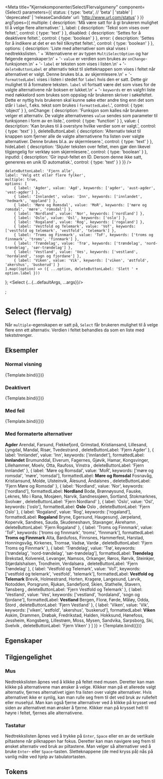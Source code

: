 
<Meta
    title="Kjernekomponenter/Select/Flervalgsmeny"
    component={Select}
    parameters={{
        status: {
            type: 'beta', // 'beta' | 'stable' | 'deprecated' | 'releaseCandidate'
            url: 'http://www.url.com/status'
        }
    }}
    argTypes={{
        multiple: {
            description: 'Må være satt for å gi brukeren mulighet til å velge flere alternativer.'
        },
        label: {
            description: 'Tekst som vises over feltet.',
            control: {
                type: 'text'
            }
        },
        disabled: {
            description: 'Settes for å deaktivere feltet.',
            control: {
                type: 'boolean'
            }
        },
        error: {
            description: 'Settes for å indikere at det er en feil tilknyttet feltet.',
            control: {
                type: 'boolean'
            }
        },
        options: {
            description:
                'Liste med alternativer som skal vises i nedtrekkslisten. ' +
                'Alternativene er av typen `MultiSelectOption` og har følgende egenskaper:\n' +
                '- `value` er verdien som brukes av `onChange`-funksjonen.\n' +
                '- `label` er teksten som vises i listen.\n' +
                '- `deleteButtonLabel` er alternativ tekst til sletteknappen som vises i feltet når alternativet er valgt. Denne brukes bl.a. av skjermlesere.\n' +
                '- `formattedLabel` vises i listen i stedet for `label` hvis den er satt. Dette gir mulighet til å formatere teksten. `label` vil fortsatt være det som vises for de valgte alternativene når boksen er lukket.\n' +
                '- `keywords` er en valgfri liste med nøkkelord som brukes som oppslag når brukeren skriver i søkefeltet. Dette er nyttig hvis brukeren skal kunne søke etter andre ting enn det som står i `label`, f.eks. tekst som brukes i `formattedLabel`.',
            control: {
                type: 'object'
            }
        },
        onChange: {
            description: 'Funksjon som kalles når brukeren velger et alternativ. De valgte alternativenes `value` sendes som parameter til funksjonen i form av en liste.',
            control: {
                type: 'function'
            }
        },
        value: {
            description: 'Kan brukes til å overstyre hvilke verdier som er valgt.',
            control: {
                type: 'text'
            }
        },
        deleteButtonLabel: {
            description: 'Alternativ tekst til knappen som fjerner alle de valgte alternativene fra listen over valgte alternativer. Denne brukes bl.a. av skjermlesere.',
            control: {
                type: 'text'
            }
        },
        hideLabel: {
            description: 'Skjuler teksten over feltet, men gjør den likevel tilgjengelig for verktøy som skjermlesere.',
            control: {
                type: 'boolean'
            }
        },
        inputId: {
            description: 'Gir input-feltet en ID. Dersom denne ikke satt, genereres en unik ID automatisk.',
            control: {
                type: 'text'
            }
        }
    }}
/>

    deleteButtonLabel: 'Fjern alle',
    label: 'Velg ett eller flere fylker',
    multiple: true,
    options: [
        { label: 'Agder', value: 'Agd', keywords: ['agder', 'aust-agder', 'vest-agder'] },
        { label: 'Innlandet', value: 'Inn', keywords: ['innlandet', 'hedmark', 'oppland'] },
        { label: 'Møre og Romsdal', value: 'MoR', keywords: ['møre og romsdal', 'møre', 'romsdal'] },
        { label: 'Nordland', value: 'Nor', keywords: ['nordland'] },
        { label: 'Oslo', value: 'Osl', keywords: ['oslo'] },
        { label: 'Rogaland', value: 'Rog', keywords: ['rogaland'] },
        { label: 'Vestfold og Telemark', value: 'VoT', keywords: ['vestfold og telemark', 'vestfold', 'telemark'] },
        { label: 'Troms og Finnmark', value: 'ToF', keywords: ['troms og finnmark', 'troms', 'finnmark'] },
        { label: 'Trøndelag', value: 'Trø', keywords: ['trøndelag', 'nord-trøndelag', 'sør-trøndelag'] },
        { label: 'Vestland', value: 'Ves', keywords: ['vestland', 'hordaland', 'sogn og fjordane'] },
        { label: 'Viken', value: 'Vik', keywords: ['viken', 'østfold', 'akershus', 'buskerud'] }
    ].map((option) => ({ ...option, deleteButtonLabel: 'Slett ' + option.label }))
};
    <Select {...{...defaultArgs, ...args}}/>
</div>;

# Select (flervalg)

<BetaBlock />

Når `multiple`-egenskapen er satt på, `Select` får brukeren mulighet til å velge flere enn ett alternativ.
Verdien i feltet behandles da som en liste med tekststrenger.

## Eksempler

### Normal visning
<Canvas>
    <Story
        name="Normal"
        args={{}}
    >
        {Template.bind({})}
    </Story>
</Canvas>

### Deaktivert
<Canvas>
    <Story
        name="Deaktivert"
        args={{disabled: true}}
    >
        {Template.bind({})}
    </Story>
</Canvas>

### Med feil
<Canvas>
    <Story
        name="Med feil"
        args={{error: true}}
    >
        {Template.bind({})}
    </Story>
</Canvas>

### Med formaterte alternativer
<Canvas>
    <Story
        name="Formaterte alternativer"
        args={{
            options: [
                {
                    label: 'Agder',
                    value: 'Agd',
                    keywords: ['agder'],
                    formattedLabel: <span style={{display: 'flex', flexDirection: 'column'}}>
                        <strong>Agder</strong>
                        <span>Arendal, Farsund, Flekkefjord, Grimstad, Kristiansand, Lillesand, Lyngdal, Mandal, Risør, Tvedestrand</span>
                    </span>,
                    deleteButtonLabel: 'Fjern Agder'
                },
                {
                    label: 'Innlandet',
                    value: 'Inn',
                    keywords: ['innlandet'],
                    formattedLabel: <span style={{display: 'flex', flexDirection: 'column'}}>
                        <strong>Innlandet</strong>
                        <span>Brumunddal, Elverum, Fagernes, Gjøvik, Hamar, Kongsvinger, Lillehammer, Moelv, Otta, Raufoss, Vinstra</span>
                    </span>,
                    deleteButtonLabel: 'Fjern Innlandet'
                },
                {
                    label: 'Møre og Romsdal',
                    value: 'MoR',
                    keywords: ['møre og romsdal', 'møre', 'romsdal'],
                    formattedLabel: <span style={{display: 'flex', flexDirection: 'column'}}>
                        <strong>Møre og Romsdal</strong>
                        <span>Fosnavåg, Kristiansund, Molde, Ulsteinvik, Ålesund, Åndalsnes</span>
                    </span>,
                    deleteButtonLabel: 'Fjern Møre og Romsdal'
                },
                {
                    label: 'Nordland',
                    value: 'Nor',
                    keywords: ['nordland'],
                    formattedLabel: <span style={{display: 'flex', flexDirection: 'column'}}>
                        <strong>Nordland</strong>
                        <span>Bodø, Brønnøysund, Fauske, Leknes, Mo i Rana, Mosjøen, Narvik, Sandnessjøen, Sortland, Stokmarknes, Svolvær</span>
                    </span>,
                    deleteButtonLabel: 'Fjern Nordland'
                },
                {
                    label: 'Oslo',
                    value: 'Osl',
                    keywords: ['oslo'],
                    formattedLabel: <span style={{display: 'flex', flexDirection: 'column'}}>
                        <strong>Oslo</strong>
                        <span>Oslo</span>
                    </span>,
                    deleteButtonLabel: 'Fjern Oslo'
                },
                {
                    label: 'Rogaland',
                    value: 'Rog',
                    keywords: ['rogaland'],
                    formattedLabel: <span style={{display: 'flex', flexDirection: 'column'}}>
                        <strong>Rogaland</strong>
                        <span>Bryne, Egersund, Haugesund, Jørpeland, Kopervik, Sandnes, Sauda, Skudeneshavn, Stavanger, Åkrehamn</span>
                    </span>,
                    deleteButtonLabel: 'Fjern Rogaland'
                },
                {
                    label: 'Troms og Finnmark',
                    value: 'ToF',
                    keywords: ['troms og finnmark', 'troms', 'finnmark'],
                    formattedLabel: <span style={{display: 'flex', flexDirection: 'column'}}>
                        <strong>Troms og Finnmark</strong>
                        <span>Alta, Bardufoss, Finnsnes, Hammerfest, Harstad, Honningsvåg, Kirkenes, Tromsø, Vadsø, Vardø</span>
                    </span>,
                    deleteButtonLabel: 'Fjern Troms og Finnmark'
                },
                {
                    label: 'Trøndelag',
                    value: 'Trø',
                    keywords: ['trøndelag', 'nord-trøndelag', 'sør-trøndelag'],
                    formattedLabel: <span style={{display: 'flex', flexDirection: 'column'}}>
                        <strong>Trøndelag</strong>
                        <span>Brekstad, Kolvereid, Levanger, Namsos, Orkanger, Røros, Rørvik, Steinkjer, Stjørdalshalsen, Trondheim, Verdalsøra</span>
                    </span>,
                    deleteButtonLabel: 'Fjern Trøndelag'
                },
                {
                    label: 'Vestfold og Telemark',
                    value: 'VoT',
                    keywords: ['vestfold og telemark', 'vestfold', 'telemark'],
                    formattedLabel: <span style={{display: 'flex', flexDirection: 'column'}}>
                        <strong>Vestfold og Telemark</strong>
                        <span>Brevik, Holmestrand, Horten, Kragerø, Langesund, Larvik, Notodden, Porsgrunn, Rjukan, Sandefjord, Skien, Stathelle, Stavern, Tønsberg</span>
                    </span>,
                    deleteButtonLabel: 'Fjern Vestfold og Telemark'
                },
                {
                    label: 'Vestland',
                    value: 'Ves',
                    keywords: ['vestland', 'hordaland', 'sogn og fjordane'],
                    formattedLabel: <span style={{display: 'flex', flexDirection: 'column'}}>
                        <strong>Vestland</strong>
                        <span>Bergen, Florø, Førde, Måløy, Odda, Stord</span>
                    </span>,
                    deleteButtonLabel: 'Fjern Vestland'
                },
                {
                    label: 'Viken',
                    value: 'Vik',
                    keywords: ['viken', 'østfold', 'akershus', 'buskerud'],
                    formattedLabel: <span style={{display: 'flex', flexDirection: 'column'}}>
                        <strong>Viken</strong>
                        <span>Askim, Drammen, Drøbak, Fredrikstad, Halden, Hokksund, Hønefoss, Jessheim, Kongsberg, Lillestrøm, Moss, Mysen, Sandvika, Sarpsborg, Ski, Svelvik</span>
                    </span>,
                    deleteButtonLabel: 'Fjern Viken'
                }
            ]
        }}
    >
        {Template.bind({})}
    </Story>
</Canvas>

## Egenskaper
<ArgsTable story="Normal"/>

## Tilgjengelighet

### Mus
Nedtrekkslisten åpnes ved å klikke på feltet med musen. Deretter kan man klikke på alternativene man ønsker å velge.
Klikker man på et allerede valgt alternativ, fjernes alternativet igjen fra listen over valgte alternativer.
Hvis alternativet ikke er synlig, kan man rulle seg frem til det ved bruk av rullefelt eller musehjul.
Man kan også fjerne alternativer ved å klikke på krysset ved siden av alternativet man ønsker å fjerne.
Klikker man på krysset helt til høyre i feltet, fjernes alle alternativene.

### Tastatur
Nedtrekkslisten åpnes ved å trykke på `Enter`, `Space` eller en av de vertikale piltastene når pilknappen har fokus.
Deretter kan man navigere seg frem til ønsket alternativ ved bruk av piltastene.
Man velger så alternativer ved å bruke `Enter`- eller `Space`-tasten.
Sletteknappene (de med kryss på) nås på vanlig måte ved hjelp av tabulatortasten.

## Tokens
<TokensTable
    jsonKey='component.select'
    componentName='select'
    showPreview={false}
    description
/>

